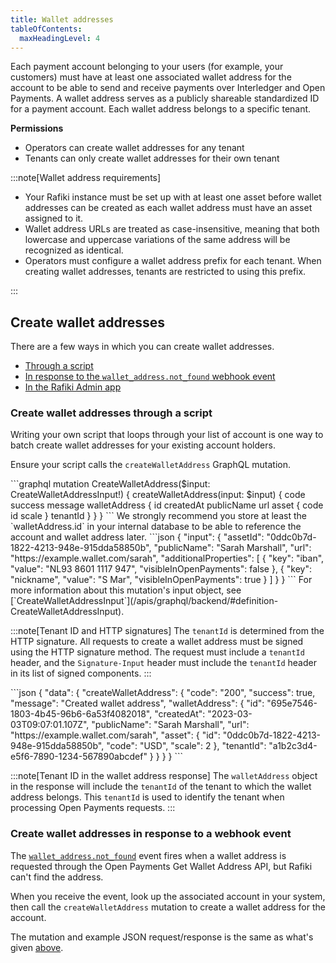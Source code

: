 ```yaml
---
title: Wallet addresses
tableOfContents:
  maxHeadingLevel: 4
---
```



Each payment account belonging to your users (for example, your customers) must have at least one associated wallet address for the account to be able to send and receive payments over Interledger and Open Payments. A wallet address serves as a publicly shareable standardized ID for a payment account. Each wallet address belongs to a specific tenant.

**Permissions**

- Operators can create wallet addresses for any tenant
- Tenants can only create wallet addresses for their own tenant

:::note[Wallet address requirements]

- Your Rafiki instance must be set up with at least one asset before wallet addresses can be created as each wallet address must have an asset assigned to it.
- Wallet address URLs are treated as case-insensitive, meaning that both lowercase and uppercase variations of the same address will be recognized as identical.
- Operators must configure a wallet address prefix for each tenant. When creating wallet addresses, tenants are restricted to using this prefix.

:::

## Create wallet addresses

There are a few ways in which you can create wallet addresses.

- [Through a script](#create-wallet-addresses-through-a-script)
- [In response to the `wallet_address.not_found` webhook event](#create-wallet-addresses-in-response-to-a-webhook-event)
- [In the Rafiki Admin app](/admin/admin-user-guide#create-wallet-address)

### Create wallet addresses through a script

Writing your own script that loops through your list of account is one way to batch create wallet addresses for your existing account holders.

Ensure your script calls the `createWalletAddress` GraphQL mutation.

<Tabs>
  <TabItem label="Operation">
    ```graphql
    mutation CreateWalletAddress($input: CreateWalletAddressInput!) {
      createWalletAddress(input: $input) {
        code
        success
        message
        walletAddress {
          id
          createdAt
          publicName
          url
          asset {
            code
            id
            scale
          }
          tenantId
        }
      }
    }
    ```
    We strongly recommend you store at least the `walletAddress.id` in your internal database to be able to reference the account and wallet address later.
  </TabItem>
  <TabItem label="Variables">
    ```json
    {
      "input": {
        "assetId": "0ddc0b7d-1822-4213-948e-915dda58850b",
        "publicName": "Sarah Marshall",
        "url": "https://example.wallet.com/sarah",
        "additionalProperties": [
          {
            "key": "iban",
            "value": "NL93 8601 1117 947",
            "visibleInOpenPayments": false
          },
          {
            "key": "nickname",
            "value": "S Mar",
            "visibleInOpenPayments": true
          }
        ]
      }
    }
    ```
    For more information about this mutation's input object, see [`CreateWalletAddressInput`](/apis/graphql/backend/#definition-CreateWalletAddressInput).

  :::note[Tenant ID and HTTP signatures]
    The `tenantId` is determined from the HTTP signature. All requests to create a wallet address must be signed using the HTTP signature method. The request must include a `tenantId` header, and the `Signature-Input` header must include the `tenantId` header in its list of signed components.
  :::  

  </TabItem>
  <TabItem label="Response">
    ```json
    {
      "data": {
        "createWalletAddress": {
          "code": "200",
          "success": true,
          "message": "Created wallet address",
          "walletAddress": {
            "id": "695e7546-1803-4b45-96b6-6a53f4082018",
            "createdAt": "2023-03-03T09:07:01.107Z",
            "publicName": "Sarah Marshall",
            "url": "https://example.wallet.com/sarah",
            "asset": {
              "id": "0ddc0b7d-1822-4213-948e-915dda58850b",
              "code": "USD",
              "scale": 2
            },
            "tenantId": "a1b2c3d4-e5f6-7890-1234-567890abcdef"
          }
        }
      }
    }
    ```

  :::note[Tenant ID in the wallet address response]
    The `walletAddress` object in the response will include the `tenantId` of the tenant to which the wallet address belongs. This `tenantId` is used to identify the tenant when processing Open Payments requests.
  :::

  </TabItem>
</Tabs>

### Create wallet addresses in response to a webhook event

The [`wallet_address.not_found`](/integration/requirements/webhook-events#wallet-address-not-found) event fires when a wallet address is requested through the Open Payments Get Wallet Address API, but Rafiki can't find the address.

When you receive the event, look up the associated account in your system, then call the `createWalletAddress` mutation to create a wallet address for the account.

The mutation and example JSON request/response is the same as what's given [above](#create-wallet-addresses-through-a-script).
